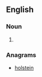 {{also|hotlines}}
==English==

===Noun===
{{head|en|noun plural form}}

# {{plural of|hot line|lang=en}}

===Anagrams===
* [[holstein#English|holstein]]
